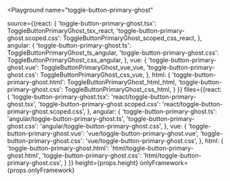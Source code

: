 

<Playground
  name="toggle-button-primary-ghost"
  
  source={{react: {
             'toggle-button-primary-ghost.tsx': ToggleButtonPrimaryGhost_tsx_react,
             'toggle-button-primary-ghost.scoped.css': ToggleButtonPrimaryGhost_scoped_css_react,
           },
           angular: {
             'toggle-button-primary-ghost.ts': ToggleButtonPrimaryGhost_ts_angular,
             'toggle-button-primary-ghost.css': ToggleButtonPrimaryGhost_css_angular,
           },
           vue: {
             'toggle-button-primary-ghost.vue': ToggleButtonPrimaryGhost_vue_vue,
             'toggle-button-primary-ghost.css': ToggleButtonPrimaryGhost_css_vue,
           },
           html: {
             'toggle-button-primary-ghost.html': ToggleButtonPrimaryGhost_html_html,
             'toggle-button-primary-ghost.css': ToggleButtonPrimaryGhost_css_html,
           }
}}
  files={{react: {
            'toggle-button-primary-ghost.tsx': 'react/toggle-button-primary-ghost.tsx',
            'toggle-button-primary-ghost.scoped.css': 'react/toggle-button-primary-ghost.scoped.css',
          },
          angular: {
            'toggle-button-primary-ghost.ts': 'angular/toggle-button-primary-ghost.ts',
            'toggle-button-primary-ghost.css': 'angular/toggle-button-primary-ghost.css',
          },
          vue: {
            'toggle-button-primary-ghost.vue': 'vue/toggle-button-primary-ghost.vue',
            'toggle-button-primary-ghost.css': 'vue/toggle-button-primary-ghost.css',
          },
          html: {
            'toggle-button-primary-ghost.html': 'html/toggle-button-primary-ghost.html',
            'toggle-button-primary-ghost.css': 'html/toggle-button-primary-ghost.css',
          }
}}
  height={props.height}
  onlyFramework={props.onlyFramework}
></Playground>
